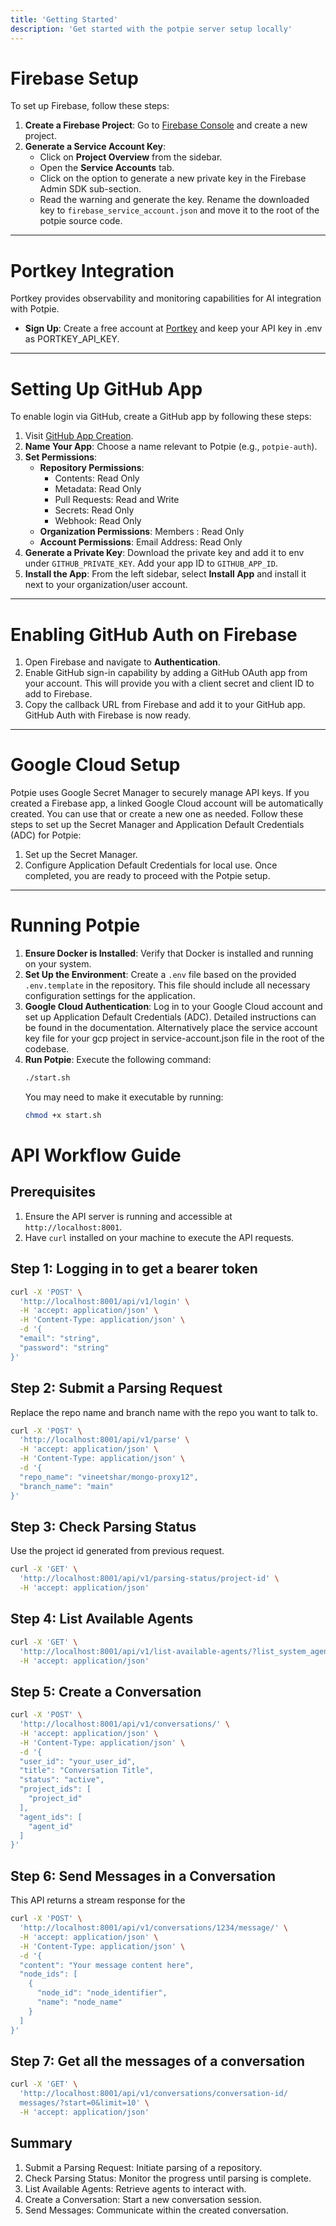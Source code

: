 ```yaml
---
title: 'Getting Started'
description: 'Get started with the potpie server setup locally'
---
```


# Firebase Setup
To set up Firebase, follow these steps:
1. **Create a Firebase Project**: Go to [Firebase Console](https://console.firebase.google.com/) and create a new project.
2. **Generate a Service Account Key**:
   - Click on **Project Overview** from the sidebar.
   - Open the **Service Accounts** tab.
   - Click on the option to generate a new private key in the Firebase Admin SDK sub-section.
   - Read the warning and generate the key. Rename the downloaded key to `firebase_service_account.json` and move it to the root of the potpie source code.
---
# Portkey Integration
Portkey provides observability and monitoring capabilities for AI integration with Potpie.
- **Sign Up**: Create a free account at [Portkey](https://app.portkey.ai/signup) and keep your API key in .env as PORTKEY_API_KEY.
---
# Setting Up GitHub App
To enable login via GitHub, create a GitHub app by following these steps:
1. Visit [GitHub App Creation](https://github.com/settings/apps/new).
2. **Name Your App**: Choose a name relevant to Potpie (e.g., `potpie-auth`).
3. **Set Permissions**:
   - **Repository Permissions**:
     - Contents: Read Only
     - Metadata: Read Only
     - Pull Requests: Read and Write
     - Secrets: Read Only
     - Webhook: Read Only
   - **Organization Permissions**: Members : Read Only
   - **Account Permissions**: Email Address: Read Only
4. **Generate a Private Key**: Download the private key and add it to env under `GITHUB_PRIVATE_KEY`. Add your app ID to `GITHUB_APP_ID`.
5. **Install the App**: From the left sidebar, select **Install App** and install it next to your organization/user account.
---
# Enabling GitHub Auth on Firebase
1. Open Firebase and navigate to **Authentication**.
2. Enable GitHub sign-in capability by adding a GitHub OAuth app from your account. This will provide you with a client secret and client ID to add to Firebase.
3. Copy the callback URL from Firebase and add it to your GitHub app.
GitHub Auth with Firebase is now ready.
---
# Google Cloud Setup
Potpie uses Google Secret Manager to securely manage API keys. If you created a Firebase app, a linked Google Cloud account will be automatically created. You can use that or create a new one as needed.
Follow these steps to set up the Secret Manager and Application Default Credentials (ADC) for Potpie:
1. Set up the Secret Manager.
2. Configure Application Default Credentials for local use.
Once completed, you are ready to proceed with the Potpie setup.
---
# Running Potpie
1. **Ensure Docker is Installed**: Verify that Docker is installed and running on your system.
2. **Set Up the Environment**: Create a `.env` file based on the provided `.env.template` in the repository. This file should include all necessary configuration settings for the application.
3. **Google Cloud Authentication**: Log in to your Google Cloud account and set up Application Default Credentials (ADC). Detailed instructions can be found in the documentation. Alternatively place the service account key file for your gcp project in service-account.json file in the root of the codebase.
5. **Run Potpie**: Execute the following command:
   ```bash
   ./start.sh
   ```
   You may need to make it executable by running:
   ```bash
   chmod +x start.sh
   ```

# API Workflow Guide
## Prerequisites
1. Ensure the API server is running and accessible at `http://localhost:8001`.
2. Have `curl` installed on your machine to execute the API requests.
## Step 1: Logging in to get a bearer token
```bash
curl -X 'POST' \
  'http://localhost:8001/api/v1/login' \
  -H 'accept: application/json' \
  -H 'Content-Type: application/json' \
  -d '{
  "email": "string",
  "password": "string"
}'
```
## Step 2: Submit a Parsing Request
Replace the repo name and branch name with the repo you want to talk to.
```bash
curl -X 'POST' \
  'http://localhost:8001/api/v1/parse' \
  -H 'accept: application/json' \
  -H 'Content-Type: application/json' \
  -d '{
  "repo_name": "vineetshar/mongo-proxy12",
  "branch_name": "main"
}'
```
## Step 3: Check Parsing Status
Use the project id generated from previous request.
```bash
curl -X 'GET' \
  'http://localhost:8001/api/v1/parsing-status/project-id' \
  -H 'accept: application/json'
```
## Step 4: List Available Agents
```bash
curl -X 'GET' \
  'http://localhost:8001/api/v1/list-available-agents/?list_system_agents=true' \
  -H 'accept: application/json'
```
## Step 5: Create a Conversation
```bash
curl -X 'POST' \
  'http://localhost:8001/api/v1/conversations/' \
  -H 'accept: application/json' \
  -H 'Content-Type: application/json' \
  -d '{
  "user_id": "your_user_id",
  "title": "Conversation Title",
  "status": "active",
  "project_ids": [
    "project_id"
  ],
  "agent_ids": [
    "agent_id"
  ]
}'
```
## Step 6: Send Messages in a Conversation

This API returns a stream response for the 
```bash
curl -X 'POST' \
  'http://localhost:8001/api/v1/conversations/1234/message/' \
  -H 'accept: application/json' \
  -H 'Content-Type: application/json' \
  -d '{
  "content": "Your message content here",
  "node_ids": [
    {
      "node_id": "node_identifier",
      "name": "node_name"
    }
  ]
}'
```
## Step 7: Get all the messages of a conversation
```bash
curl -X 'GET' \
  'http://localhost:8001/api/v1/conversations/conversation-id/
  messages/?start=0&limit=10' \
  -H 'accept: application/json'
```

## Summary
1. Submit a Parsing Request: Initiate parsing of a repository.
2. Check Parsing Status: Monitor the progress until parsing is complete.
3. List Available Agents: Retrieve agents to interact with.
4. Create a Conversation: Start a new conversation session.
5. Send Messages: Communicate within the created conversation.


